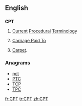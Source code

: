 ==English==

==={{initialism}}===
{{wikipedia|Current Procedural Terminology}}
'''CPT'''

# {{medicine}} [[current|Current]] [[procedure|Procedural]] [[terminology|Terminology]]
# {{incoterm}} [[Carriage Paid To]]
# [[carpet|Carpet]].

===Anagrams===
* [[pct#English|pct]]
* [[PTC#English|PTC]]
* [[TCP#English|TCP]]
* [[TPC#English|TPC]]

[[fr:CPT]]
[[tr:CPT]]
[[zh:CPT]]